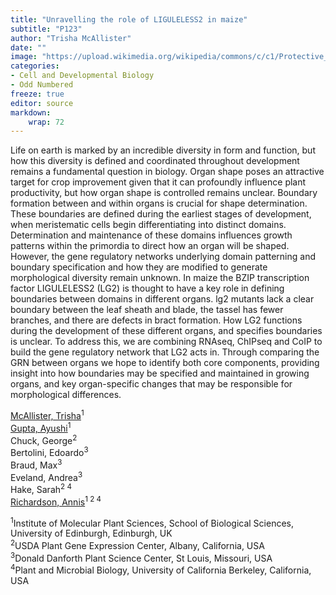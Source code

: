 ```yaml
---
title: "Unravelling the role of LIGULELESS2 in maize"
subtitle: "P123"
author: "Trisha McAllister"
date: ""
image: "https://upload.wikimedia.org/wikipedia/commons/c/c1/Protective_Coleoptile_Tip_in_Zea_Mays_Embryo_%2847691344541%29.jpg"
categories: 
- Cell and Developmental Biology
- Odd Numbered
freeze: true
editor: source
markdown: 
    wrap: 72
---
```


Life on earth is marked by an incredible diversity in form and function, but how this diversity is defined and coordinated throughout development remains a fundamental question in biology. Organ shape poses an attractive target for crop improvement given that it can profoundly influence plant productivity, but how organ shape is controlled remains unclear. Boundary formation between and within organs is crucial for shape determination. These boundaries are defined during the earliest stages of development, when meristematic cells begin differentiating into distinct domains. Determination and maintenance of these domains influences growth patterns within the primordia to direct how an organ will be shaped. However, the gene regulatory networks underlying domain patterning and boundary specification and how they are modified to generate morphological diversity remain unknown. In maize the BZIP transcription factor LIGULELESS2 (LG2) is thought to have a key role in defining boundaries between domains in different organs. lg2 mutants lack a clear boundary between the leaf sheath and blade, the tassel has fewer branches, and there are defects in bract formation. How LG2 functions during the development of these different organs, and specifies boundaries is unclear. To address this, we are combining RNAseq, ChIPseq and CoIP to build the gene regulatory network that LG2 acts in. Through comparing the GRN between organs we hope to identify both core components, providing insight into how boundaries may be specified and maintained in growing organs, and key organ-specific changes that may be responsible for morphological differences.

<a href='mailto:trisha.mcallister@ed.ac.uk'>McAllister, Trisha</a><sup>1</sup><br><a href='mailto:v1agupt8@ed.ac.uk'>Gupta, Ayushi</a><sup>1</sup><br>Chuck, George<sup>2</sup><br>Bertolini, Edoardo<sup>3</sup><br>Braud, Max<sup>3</sup><br>Eveland, Andrea<sup>3</sup><br>Hake, Sarah<sup>2 4</sup><br><a href='mailto:annis.richardson@ed.ac.uk'>Richardson, Annis</a><sup>1 2 4</sup><br>

<sup>1</sup>Institute of Molecular Plant Sciences, School of Biological Sciences, University of Edinburgh, Edinburgh, UK<br><sup>2</sup>USDA Plant Gene Expression Center, Albany, California, USA<br><sup>3</sup>Donald Danforth Plant Science Center, St Louis, Missouri, USA<br><sup>4</sup>Plant and Microbial Biology, University of California Berkeley, California, USA<br>